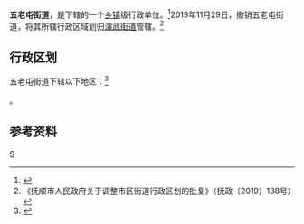{{中国乡级行政区|21/04/04/008/000
| 电话区号 = 24
}}

'''五老屯街道'''，是{{PRC admin/fullname|21/04/04/008/000|3}}下辖的一个[[乡镇|乡镇]]级行政单位。<ref>{{PRC admin/ref sgc|{{PRC admin/parent|21/04/04/008/000}}}}</ref>2019年11月29日，撤销五老屯街道，将其所辖行政区域划归[[演武街道|演武街道]]管辖。<ref>《抚顺市人民政府关于调整市区街道行政区划的批复》（抚政〔2019〕138号）</ref>

== 行政区划 ==

五老屯街道下辖以下地区：<ref>{{PRC admin/ref sgc|21/04/04/008/000}}</ref>

{{PRC admin/children|21/04/04/008/000}}。

== 参考资料 ==

{{reflist}}
S
{{PRC admin/navcat|21/04/04/008/000}}
